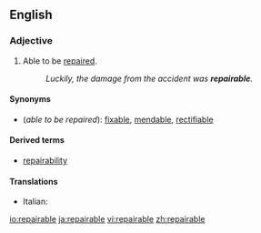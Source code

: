 ==English==

===Adjective===
{{en-adj}}

# Able to be [[repair]]ed.
#:''Luckily, the damage from the accident was '''repairable'''.''

====Synonyms====
*(''able to be repaired''): [[fixable]], [[mendable]], [[rectifiable]]

====Derived terms====
*[[repairability]]

====Translations====
{{top}}
*Italian: {{t|it|riparabile}}
{{mid}}

{{bottom}}

[[io:repairable]]
[[ja:repairable]]
[[vi:repairable]]
[[zh:repairable]]